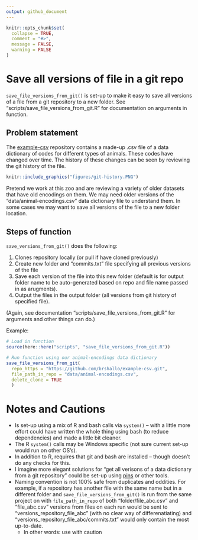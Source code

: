 ```yaml
---
output: github_document
---
```


<!-- README.md is generated from README.Rmd. Please edit that file -->

```r
knitr::opts_chunk$set(
  collapse = TRUE,
  comment = "#>",
  message = FALSE,
  warning = FALSE
)
```

# Save all versions of file in a git repo

`save_file_versions_from_git()` is set-up to make it easy to save all versions of a file from a git repository to a new folder. See "scripts/save_file_versions_from_git.R" for documentation on arguments in function.

## Problem statement

The [example-csv](https://github.com/brshallo/example-csv) repository contains a made-up .csv file of a data dictionary of codes for different types of animals. These codes have changed over time. The history of these changes can be seen by reviewing the git history of the file. 

```r
knitr::include_graphics("figures/git-history.PNG")
```

Pretend we work at this zoo and are reviewing a variety of older datasets that have old encodings on them. We may need older versions of the "data/animal-encodings.csv" data dictionary file to understand them. In some cases we may want to save all versions of the file to a new folder location.

## Steps of function 

`save_versions_from_git()` does the following:

1. Clones repository locally (or pull if have cloned previously)
2. Create new folder and "commits.txt" file specifying all previous versions of the file
3. Save each version of the file into this new folder (default is for output folder name to be auto-generated based on repo and file name passed in as arugments).
4. Output the files in the output folder (all versions from git history of specified file).

(Again, see documentation "scripts/save_file_versions_from_git.R" for arguments and other things can do.)

Example:
```r
# Load in function
source(here::here("scripts", "save_file_versions_from_git.R"))

# Run function using our animal-encodings data dictionary
save_file_versions_from_git(
  repo_https = "https://github.com/brshallo/example-csv.git",
  file_path_in_repo = "data/animal-encodings.csv",
  delete_clone = TRUE
  )

```

# Notes and Cautions

* Is set-up using a mix of R and bash calls via `system()` -- with a little more effort could have written the whole thing using bash (to reduce dependencies) and made a little bit cleaner. 
* The R `system()` calls may be Windows specific (not sure current set-up would run on other OS's).
* In addition to R, requires that git and bash are installed -- though doesn't do any checks for this.
* I imagine more elegant solutions for "get all verisons of a data dictionary from a git repository" could be set-up using [pins](https://github.com/rstudio/pins) or other tools.
* Naming convention is not 100% safe from duplicates and oddities. For example, if a repository has another file with the same name but in a different folder and `save_file_versions_from_git()` is run from the same project on with `file_path_in_repo` of both "folder/file_abc.csv" and "file_abc.csv" versions from files on each run would be sent to "versions_repository_file_abc" (with no clear way of differenatiating) and "versions_repository_file_abc/commits.txt" would only contain the most up-to-date.
    * In other words: use with caution
